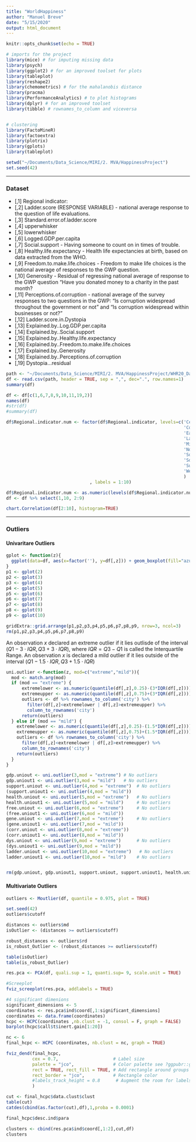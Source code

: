 ```yaml
---
title: "WorldHappiness"
author: "Manuel Breve"
date: "5/15/2020"
output: html_document
---
```


```r
knitr::opts_chunk$set(echo = TRUE)
```
```r
# imports for the project
library(mice) # for imputing missing data
library(psych)
library(ggplot2) # for an improved toolset for plots
library(tableplot)
library(reshape2)
library(chemometrics) # for the mahalanobis distance
library(pracma)
library(PerformanceAnalytics) # to plot histograms
library(dplyr) # for an improved toolset
library(tibble) # rownames_to_column and viceversa


# clustering
library(FactoMineR)
library(factoextra)
library(plotrix)
library(gplots)
library(tableplot)

setwd("~/Documents/Data_Science/MIRI/2. MVA/HappinessProject")
set.seed(42)
```

***

### Dataset
- [,1] Regional indicator:
- [,2] Ladder.score (RESPONSE VARIABLE) - national average response to the question of life evaluations. 
- [,3] Standard.error.of.ladder.score
- [,4] upperwhisker
- [,5] lowerwhisker
- [,6] Logged.GDP.per.capita
- [,7] Social.support - Having someone to count on in times of trouble.
- [,8] Healthy.life.expectancy - Health life expectancies at birth, based on data extracted from the WHO.
- [,9] Freedom.to.make.life.choices - Freedom to make life choices is the national average of responses to the GWP question.          
- [,10] Generosity - Residual of regressing national average of response to the GWP question “Have you donated money to a charity in the past month?                      
- [,11] Perceptions.of.corruption -  national average of the survey responses to two questions in the GWP: “Is corruption widespread throughout the government or not” and “Is corruption widespread within businesses or not?”                 
- [,12] Ladder.score.in.Dystopia                  
- [,13] Explained.by..Log.GDP.per.capita         
- [,14] Explained.by..Social.support             
- [,15] Explained.by..Healthy.life.expectancy    
- [,16] Explained.by..Freedom.to.make.life.choices
- [,17] Explained.by..Generosity                 
- [,18] Explained.by..Perceptions.of.corruption  
- [,19] Dystopia...residual   

```r
path <- "~/Documents/Data_Science/MIRI/2. MVA/HappinessProject/WHR20_DataForFigure2.1.csv"
df <- read.csv(path, header = TRUE, sep = ",", dec=".", row.names=1)
summary(df)
```

```r
df <- df[c(1,6,7,8,9,10,11,19,2)]
names(df)
#str(df)
#summary(df)
```

```r
df$Regional.indicator.num <- factor(df$Regional.indicator, levels=c('Central and Eastern Europe',
                                                                    'Commonwealth of Independent States',
                                                                    'East Asia',
                                                                    'Latin America and Caribbean',
                                                                    'Middle East and North Africa',
                                                                    'North America and ANZ',
                                                                    'South Asia',
                                                                    'Southeast Asia',
                                                                    'Sub-Saharan Africa',
                                                                    'Western Europe'
                                                                    )
                                , labels = 1:10)

df$Regional.indicator.num <- as.numeric(levels(df$Regional.indicator.num))[df$Regional.indicator.num]
df <- df %>% select(1,10, 2:9)
```

```r
chart.Correlation(df[2:10], histogram=TRUE)
```

***
### Outliers 
#### Univaritare Outliers 
```r
gplot <- function(z){
  ggplot(data=df, aes(x=factor(''), y=df[,z])) + geom_boxplot(fill="azure3", outlier.color = "red", outlier.shape = 1) + theme(legend.position='none') + labs(title = paste(colnames(df)[z]), x="",y="")
}
p1 <- gplot(2)
p2 <- gplot(3)
p3 <- gplot(4)
p4 <- gplot(5)
p5 <- gplot(6)
p6 <- gplot(7)
p7 <- gplot(8)
p8 <- gplot(9)
p9 <- gplot(10)

gridExtra::grid.arrange(p1,p2,p3,p4,p5,p6,p7,p8,p9, nrow=3, ncol=3)
rm(p1,p2,p3,p4,p5,p6,p7,p8,p9)
```
An observation _x_ declared an extreme outlier if it lies outlisde of the interval $(Q1-3\cdot IQR, Q3+3\cdot IQR)$, where $IQR=Q3-Q1$ is called the Interquartile Range. 
An observation _x_ is declared a mild outlier if it lies outside of the interval  $(Q1-1.5\cdot IQR, Q3+1.5\cdot IQR)$
```r
uni.outlier <-function(z, mod=c("extreme","mild")){
  mod <- match.arg(mod)
  if (mod == "extreme") {
      extremelower <- as.numeric(quantile(df[,z],0.25)-(3*IQR(df[,z])))
      extremeupper <- as.numeric(quantile(df[,z],0.75)+(3*IQR(df[,z])))
      outliers <- df %>% rownames_to_column('city') %>%
        filter(df[,z]<extremelower | df[,z]>extremeupper) %>%
        column_to_rownames('city')
      return(outliers)
  } else if (mod == "mild") {
    extremelower <- as.numeric(quantile(df[,z],0.25)-(1.5*IQR(df[,z])))
    extremeupper <- as.numeric(quantile(df[,z],0.75)+(1.5*IQR(df[,z])))
    outliers <- df %>% rownames_to_column('city') %>%
      filter(df[,z]<extremelower | df[,z]>extremeupper) %>%
      column_to_rownames('city')
    return(outliers)
  } 
} 

gdp.uniout <- uni.outlier(3,mod = "extreme") # No outliers
gdp.uniout1 <- uni.outlier(3,mod = "mild")   # No outliers
support.uniout <- uni.outlier(4,mod = "extreme")  # No outliers
(support.uniout1 <- uni.outlier(4,mod = "mild")) 
health.uniout <- uni.outlier(5,mod = "extreme")   # No outliers
health.uniout1 <- uni.outlier(5,mod = "mild")     # No outliers
free.uniout <- uni.outlier(6,mod = "extreme")     # No outliers
(free.uniout1 <- uni.outlier(6,mod = "mild"))
gene.uniout <- uni.outlier(7,mod = "extreme")     # No outliers
(gene.uniout1 <- uni.outlier(7,mod = "mild"))
(corr.uniout <- uni.outlier(8,mod = "extreme"))
(corr.uniout1 <- uni.outlier(8,mod = "mild"))
dys.uniout <- uni.outlier(9,mod = "extreme")      # No outliers
(dys.uniout1 <- uni.outlier(9,mod = "mild")) 
ladder.uniout <- uni.outlier(10,mod = "extreme")   # No outliers
ladder.uniout1 <- uni.outlier(10,mod = "mild")    # No outliers


rm(gdp.uniout, gdp.uniout1, support.uniout, support.uniout1, health.uniout, health.uniout1, free.uniout, free.uniout1, gene.uniout, gene.uniout1, corr.uniout, corr.uniout1, dys.uniout, dys.uniout1, ladder.uniout, ladder.uniout1)
```


#### Multivariate Outliers
```r
outliers <- Moutlier(df, quantile = 0.975, plot = TRUE)
```

```r
set.seed(42)
outliers$cutoff

distances <- outliers$md
isOutlier <- (distances >= outliers$cutoff)

robust_distances <- outliers$rd
is_robust_Outlier <- (robust_distances >= outliers$cutoff)

table(isOutlier)
table(is_robust_Outlier)

```


```r
res.pca <- PCA(df, quali.sup = 1, quanti.sup= 9, scale.unit = TRUE)
```

```r
#Screeplot
fviz_screeplot(res.pca, addlabels = TRUE)
```

```r
#4 significant dimenions
significant_dimensions <- 5
coordinates <- res.pca$ind$coord[,1:significant_dimensions]
coordinates <- data.frame(coordinates)
hcpc <- HCPC(coordinates ,nb.clust = -1, consol = F, graph = FALSE)
barplot(hcpc$call$t$inert.gain[1:20])
```
```r
nc <- 6
final_hcpc <- HCPC (coordinates, nb.clust = nc, graph = TRUE)
```

```r
fviz_dend(final_hcpc, 
          cex = 0.7,                     # Label size
          palette = "jco",               # Color palette see ?ggpubr::ggpar
          rect = TRUE, rect_fill = TRUE, # Add rectangle around groups
          rect_border = "jco",           # Rectangle color
          #labels_track_height = 0.8      # Augment the room for labels
          )
```

```r
cut <- final_hcpc$data.clust$clust
table(cut)
catdes(cbind(as.factor(cut),df),1,proba = 0.0001)
```
```r
final_hcpc$desc.ind$para
```
```r
clusters <- cbind(res.pca$ind$coord[,1:2],cut,df)
clusters
```

